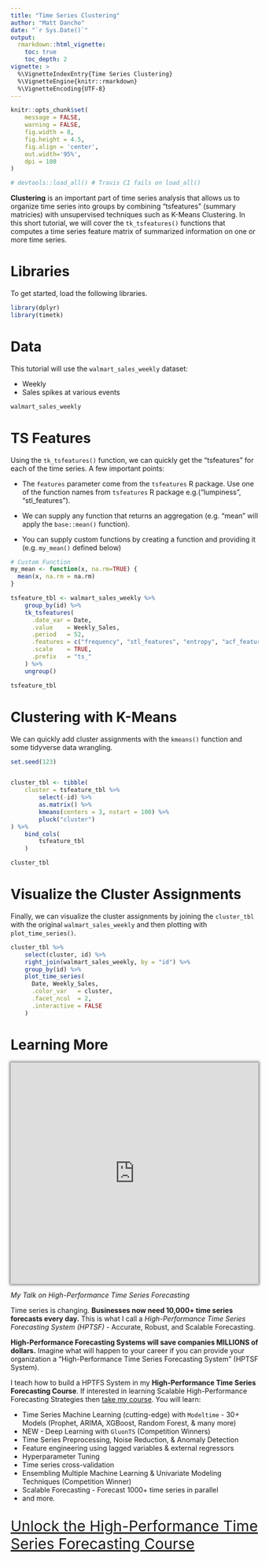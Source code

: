 ```yaml
---
title: "Time Series Clustering"
author: "Matt Dancho"
date: "`r Sys.Date()`"
output: 
  rmarkdown::html_vignette:
    toc: true
    toc_depth: 2
vignette: >
  %\VignetteIndexEntry{Time Series Clustering}
  %\VignetteEngine{knitr::rmarkdown}
  %\VignetteEncoding{UTF-8}
---
```


```r
knitr::opts_chunk$set(
    message = FALSE,
    warning = FALSE,
    fig.width = 8, 
    fig.height = 4.5,
    fig.align = 'center',
    out.width='95%', 
    dpi = 100
)

# devtools::load_all() # Travis CI fails on load_all()
```


__Clustering__ is an important part of time series analysis that allows us to organize time series into groups by combining "tsfeatures" (summary matricies) with unsupervised techniques such as K-Means Clustering. In this short tutorial, we will cover the `tk_tsfeatures()` functions that computes a time series feature matrix of summarized information on one or more time series. 

# Libraries

To get started, load the following libraries. 

```r
library(dplyr)
library(timetk)
```

# Data

This tutorial will use the `walmart_sales_weekly` dataset: 

- Weekly
- Sales spikes at various events 

```r
walmart_sales_weekly
```

# TS Features

Using the `tk_tsfeatures()` function, we can quickly get the "tsfeatures" for each of the time series. A few important points:

- The `features` parameter come from the `tsfeatures` R package. Use one of the function names from `tsfeatures` R package e.g.("lumpiness", "stl_features").

- We can supply any function that returns an aggregation (e.g. "mean" will apply the `base::mean()` function).

- You can supply custom functions by creating a function and providing it (e.g. `my_mean()` defined below)

```r
# Custom Function
my_mean <- function(x, na.rm=TRUE) {
  mean(x, na.rm = na.rm)
}

tsfeature_tbl <- walmart_sales_weekly %>%
    group_by(id) %>%
    tk_tsfeatures(
      .date_var = Date,
      .value    = Weekly_Sales,
      .period   = 52,
      .features = c("frequency", "stl_features", "entropy", "acf_features", "my_mean"),
      .scale    = TRUE,
      .prefix   = "ts_"
    ) %>%
    ungroup()

tsfeature_tbl
```


# Clustering with K-Means

We can quickly add cluster assignments with the `kmeans()` function and some tidyverse data wrangling. 

```r
set.seed(123)


cluster_tbl <- tibble(
    cluster = tsfeature_tbl %>% 
        select(-id) %>%
        as.matrix() %>%
        kmeans(centers = 3, nstart = 100) %>%
        pluck("cluster")
) %>%
    bind_cols(
        tsfeature_tbl
    )

cluster_tbl
```

# Visualize the Cluster Assignments

Finally, we can visualize the cluster assignments by joining the `cluster_tbl` with the original `walmart_sales_weekly` and then plotting with `plot_time_series()`. 

```r
cluster_tbl %>%
    select(cluster, id) %>%
    right_join(walmart_sales_weekly, by = "id") %>%
    group_by(id) %>%
    plot_time_series(
      Date, Weekly_Sales, 
      .color_var   = cluster, 
      .facet_ncol  = 2, 
      .interactive = FALSE
    )
```


# Learning More

<p>
	<iframe width="100%" height="450" src="https://www.youtube.com/embed/elQb4VzRINg" frameborder="0" allow="accelerometer; autoplay; encrypted-media; gyroscope; picture-in-picture" allowfullscreen="" style="box-shadow: 0 0 5px 2px rgba(0, 0, 0, .5);"><span id="selection-marker-1" class="redactor-selection-marker"></span><span id="selection-marker-1" class="redactor-selection-marker"></span><span id="selection-marker-1" class="redactor-selection-marker"></span><span id="selection-marker-1" class="redactor-selection-marker"></span>
	</iframe>
</p>

_My Talk on High-Performance Time Series Forecasting_

Time series is changing. __Businesses now need 10,000+ time series forecasts every day.__ This is what I call a _High-Performance Time Series Forecasting System (HPTSF)_ - Accurate, Robust, and Scalable Forecasting. 

 __High-Performance Forecasting Systems will save companies MILLIONS of dollars.__ Imagine what will happen to your career if you can provide your organization a "High-Performance Time Series Forecasting System" (HPTSF System).

I teach how to build a HPTFS System in my __High-Performance Time Series Forecasting Course__. If interested in learning Scalable High-Performance Forecasting Strategies then [take my course](https://university.business-science.io/p/ds4b-203-r-high-performance-time-series-forecasting). You will learn:

- Time Series Machine Learning (cutting-edge) with `Modeltime` - 30+ Models (Prophet, ARIMA, XGBoost, Random Forest, & many more)
- NEW - Deep Learning with `GluonTS` (Competition Winners)
- Time Series Preprocessing, Noise Reduction, & Anomaly Detection
- Feature engineering using lagged variables & external regressors
- Hyperparameter Tuning
- Time series cross-validation
- Ensembling Multiple Machine Learning & Univariate Modeling Techniques (Competition Winner)
- Scalable Forecasting - Forecast 1000+ time series in parallel
- and more.

<p class="text-center" style="font-size:30px;">
<a href="https://university.business-science.io/p/ds4b-203-r-high-performance-time-series-forecasting">Unlock the High-Performance Time Series Forecasting Course</a>
</p>
